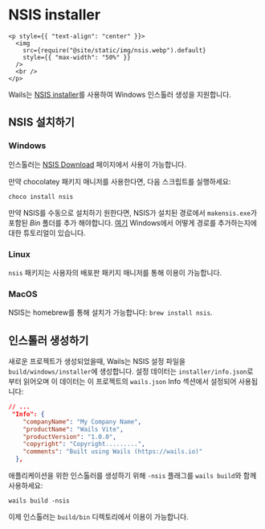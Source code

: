 # NSIS installer

```mdx-code-block
<p style={{ "text-align": "center" }}>
  <img
    src={require("@site/static/img/nsis.webp").default}
    style={{ "max-width": "50%" }}
  />
  <br />
</p>
```

Wails는 [NSIS installer](https://nsis.sourceforge.io/)를 사용하여 Windows 인스톨러 생성을 지원합니다.

## NSIS 설치하기

### Windows

인스톨러는 [NSIS Download](https://nsis.sourceforge.io/Download) 페이지에서 사용이 가능합니다.

만약 chocolatey 패키지 매니저를 사용한다면, 다음 스크립트를 실행하세요:

```
choco install nsis
```

만약 NSIS를 수동으로 설치하기 원한다면, NSIS가 설치된 경로에서 `makensis.exe`가 포함된 _Bin_ 폴더를 추가 해야합니다. [여기](https://www.architectryan.com/2018/03/17/add-to-the-path-on-windows-10/) Windows에서 어떻게 경로를 추가하는지에 대한 튜토리얼이 있습니다.

### Linux

`nsis` 패키지는 사용자의 배포판 패키지 매니저를 통해 이용이 가능합니다.

### MacOS

NSIS는 homebrew를 통해 설치가 가능합니다: `brew install nsis`.

## 인스톨러 생성하기

새로운 프로젝트가 생성되었을때, Wails는 NSIS 설정 파일을 `build/windows/installer`에 생성합니다. 설정 데이터는 `installer/info.json`로 부터 읽어오며 이 데이터는 이 프로젝트의 `wails.json` Info 섹션에서 설정되어 사용됩니다:

```json
// ...
 "Info": {
    "companyName": "My Company Name",
    "productName": "Wails Vite",
    "productVersion": "1.0.0",
    "copyright": "Copyright.........",
    "comments": "Built using Wails (https://wails.io)"
  },
```

애플리케이션을 위한 인스톨러를 생성하기 위해 `-nsis` 플래그를 `wails build`와 함께 사용하세요:

```
wails build -nsis
```

이제 인스톨러는 `build/bin` 디렉토리에서 이용이 가능합니다.
